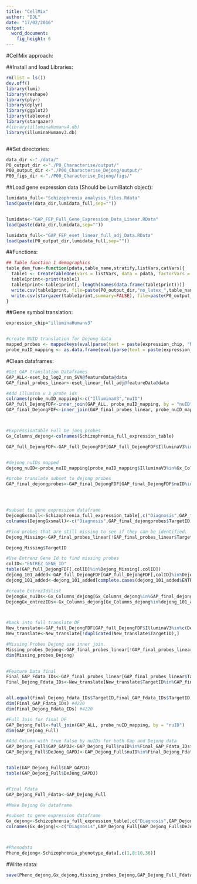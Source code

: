 ```yaml
---
title: "CellMix"
author: "DJL"
date: "17/02/2016"
output:
  word_document:
    fig_height: 6
---
```


#CellMix approach:

##Install and load Libraries:
```r
rm(list = ls())
dev.off()
library(lumi)
library(reshape)
library(plyr)
library(dplyr)
library(ggplot2)
library(tableone)
library(stargazer)
#library(illuminaHumanv4.db)
library(illuminaHumanv3.db)



```


##Set directories:
```r

data_dir <-"./data/"
P0_output_dir <-"./P0_Characterise/output/"
P00_output_dir <-"./P00_Characterise_Dejong/output/"
P00_figs_dir <-"./P00_Characterise_Dejong/figs/"

```



##Load gene expression data (Should be LumiBatch object):
```r

lumidata_full<-"Schizophrenia_analysis_files.Rdata"
load(paste(data_dir,lumidata_full,sep=""))


lumidata<-"GAP_FEP_Full_Gene_Expression_Data_Linear.RData"
load(paste(data_dir,lumidata,sep=""))

lumidata_full<-"GAP_FEP_eset_linear_full_adj_Data.RData"
load(paste(P0_output_dir,lumidata_full,sep=""))


```

##Functions:
```r

## Table function 1 demographics
table_dem_fun<-function(pdata,table_name,stratify,listVars,catVars){
  table1 <- CreateTableOne(vars = listVars, data = pdata, factorVars = catVars,strata=c(stratify),includeNA = T)
  table1print<-print(table1)
  table1print<-table1print[,-length(names(data.frame(table1print)))]
  write.csv(table1print, file=paste(P0_output_dir,"no_latex_",table_name,sep=""),row.names = TRUE, col.names = TRUE,quote=FALSE,sep = ",")
  write.csv(stargazer(table1print,summary=FALSE), file=paste(P0_output_dir,"latex_",table_name,sep=""),row.names=F,col.names = F,sep="")
}

```

##Gene symbol translation:
```r
expression_chip="illuminaHumanv3"


#create NUID translation for Dejong data
mapped_probes <- mappedkeys(eval(parse(text = paste(expression_chip, "NUID", sep=""))))
probe_nuID_mapping <- as.data.frame(eval(parse(text = paste(expression_chip, "NUID", sep="")))[mapped_probes])

```


#Clean dataframes:
```r

#Get GAP translation Dataframes
GAP_ALL<-eset_bg_log2_rsn_SVA@featureData@data
GAP_final_probes_linear<-eset_linear_full_adj@featureData@data

#Add Illumina v 3 probe ids
colnames(probe_nuID_mapping)<-c("IlluminaV3","nuID")
GAP_full_DejongFDF<-inner_join(GAP_ALL, probe_nuID_mapping, by = "nuID")
GAP_final_DejongFDF<-inner_join(GAP_final_probes_linear, probe_nuID_mapping, by = "nuID")



#Expressiontable Full De jong probes
Gx_Columns_dejong<-colnames(Schizophrenia_full_expression_table)

GAP_full_DejongFDF<-GAP_full_DejongFDF[GAP_full_DejongFDF$IlluminaV3%in%Gx_Columns_dejong,] #smaller again


#dejong_nuIDs mapped
dejong_nuID<-probe_nuID_mapping[probe_nuID_mapping$IlluminaV3%in%Gx_Columns_dejong,]

#probe translate subset to dejong probes
GAP_final_dejongprobes<-GAP_final_DejongFDF[GAP_final_DejongFDF$nuID%in%dejong_nuID$nuID,]




#subset to gene expression dataframe
DejongGxsmall<-Schizophrenia_full_expression_table[,c("Diagnosis",GAP_final_dejongprobes$IlluminaV3)]
colnames(DejongGxsmall)<-c("Diagnosis",GAP_final_dejongprobes$TargetID)#Change colnames to Gene Symbol

#Find probes that are still missing to see if they can be identified. 
Dejong_Missing<-GAP_final_probes_linear[!GAP_final_probes_linear$TargetID%in%colnames(DejongGxsmall),]

Dejong_Missing$TargetID

#Use Entrenz Gene Id to find missing probes
colID<-"ENTREZ_GENE_ID"
table(GAP_full_DejongFDF[,colID]%in%Dejong_Missing[,colID])
dejong_101_added<-GAP_full_DejongFDF[GAP_full_DejongFDF[,colID]%in%Dejong_Missing[,colID],] 
dejong_101_added<-dejong_101_added[complete.cases(dejong_101_added$ENTREZ_GENE_ID),] #remove NAs

#create EntrezIdslist
DejongGx_nuIDs<-Gx_Columns_dejong[Gx_Columns_dejong%in%GAP_final_dejongprobes$IlluminaV3]
DejongGx_entrezIDs<-Gx_Columns_dejong[Gx_Columns_dejong%in%dejong_101_added$IlluminaV3]



#back into full translate DF
New_translate<-GAP_full_DejongFDF[GAP_full_DejongFDF$IlluminaV3%in%c(DejongGx_nuIDs,DejongGx_entrezIDs),]
New_translate<-New_translate[!duplicated(New_translate$TargetID),]

#Missing Probes Dejong use inner join. 
Missing_probes_Dejong<-GAP_final_probes_linear[!GAP_final_probes_linear$TargetID%in%New_translate$TargetID,]
dim(Missing_probes_Dejong)
  

#Feature Data final
Final_GAP_Fdata_IDs<-GAP_final_probes_linear[GAP_final_probes_linear$TargetID%in%New_translate$TargetID,] #Final Gap Probes
Final_Dejong_Fdata_IDs<-New_translate[New_translate$TargetID%in%GAP_final_probes_linear$TargetID,] #final dejong probes


all.equal(Final_Dejong_Fdata_IDs$TargetID,Final_GAP_Fdata_IDs$TargetID) # check if all probes are equal. 
dim(Final_GAP_Fdata_IDs) #4220
dim(Final_Dejong_Fdata_IDs) #4220

#Full Join for final DF
GAP_Dejong_Full<-full_join(GAP_ALL, probe_nuID_mapping, by = "nuID")
dim(GAP_Dejong_Full)

#Add Column with true false by nuIDs for both Gap and Dejong data
GAP_Dejong_Full$GAP_GAPDJ<-GAP_Dejong_Full$nuID%in%Final_GAP_Fdata_IDs$nuID
GAP_Dejong_Full$DeJong_GAPDJ<-GAP_Dejong_Full$nuID%in%Final_Dejong_Fdata_IDs$nuID


table(GAP_Dejong_Full$GAP_GAPDJ)
table(GAP_Dejong_Full$DeJong_GAPDJ)


#Final Fdata
GAP_Dejong_Full_Fdata<-GAP_Dejong_Full

#Make Dejong Gx dataframe

#subset to gene expression dataframe
Gx_dejong<-Schizophrenia_full_expression_table[,c("Diagnosis",GAP_Dejong_Full[GAP_Dejong_Full$DeJong_GAPDJ == "TRUE",]$IlluminaV3)]
colnames(Gx_dejong)<-c("Diagnosis",GAP_Dejong_Full[GAP_Dejong_Full$DeJong_GAPDJ == "TRUE",]$TargetID)#Change colnames to Gene Symbol



#Phenodata
Pheno_dejong<-Schizophrenia_phenotype_data[,c(1,8:10,36)]

```

#Write rdata:
```r


save(Pheno_dejong,Gx_dejong,Missing_probes_Dejong,GAP_Dejong_Full_Fdata,file=paste(P00_output_dir,"Dejong_reduced_Gx_data_and_pheno.RData",sep=""))


```

